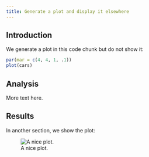 ```yaml
---
title: Generate a plot and display it elsewhere
---
```


## Introduction

We generate a plot in this code chunk but do not show it:

```r
par(mar = c(4, 4, 1, .1))
plot(cars)
```

## Analysis

More text here.

## Results

In another section, we show the plot:

![A nice plot.](`r knitr::fig_chunk('cars-plot', 'png')`)
